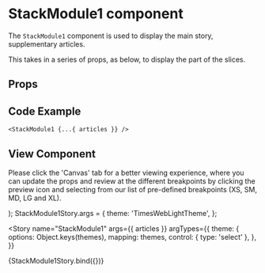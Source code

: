 
<Meta
  title="Newskit Slices/Stack Module 1"
  component={StackModule1}
/>

# StackModule1 component
The `StackModule1` component is used to display the main story, supplementary articles.

This takes in a series of props, as below, to display the part of the slices.

## Props
<Props of={StackModule1} />

## Code Example
`<StackModule1 {...{ articles }} />`

## View Component
Please click the 'Canvas' tab for a better viewing experience, where you can update the props and review at the different breakpoints by clicking the preview icon and selecting from our list of pre-defined breakpoints (XS, SM, MD, LG and XL).

  <TCThemeProvider theme={theme}>
    <StackModule1 {...{ articles }} />
  </TCThemeProvider>
);
StackModule1Story.args = {
  theme: 'TimesWebLightTheme',
};

<Story
  name="StackModule1"
  args={{ articles }}
  argTypes={{
    theme: {
      options: Object.keys(themes),
      mapping: themes,
      control: { type: 'select' },
    },
  }}
>
  {StackModule1Story.bind({})}
</Story>